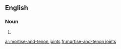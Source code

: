 ==English==

===Noun===
{{head|en|plural}}

# {{plural of|mortise-and-tenon joint|lang=en}}

[[ar:mortise-and-tenon joints]]
[[fr:mortise-and-tenon joints]]